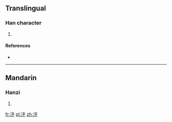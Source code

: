 ==Translingual==

===Han character===
{{Han char|rn=85|rad=水|as=05|sn=8|four=|canj=EHFD}}

# {{defn|Han|sort=水05}}

====References====
* {{Han ref|kx=0616.180|dkj=17295|hdz=31589.040|uh=6CD8|ud=27864}}

----

==Mandarin==

===Hanzi===
{{cmn-hanzi|pin=[[hū]] ([[hu1]])|wg=hu<sup>1</sup>}}

# {{defn|lang=cmn|sort=水05}}

[[fr:泘]]
[[pl:泘]]
[[zh:泘]]